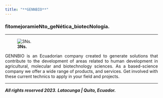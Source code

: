 ```yaml
---
title: "**GENNBIO**"
---
```


### fitomejoramieNto_geNética_biotecNología.

___
![**3Ns.**](C:\Users\Dell\Desktop\GENNBIO.github.io\PCM_NN.jpg)



<style>
body {text-align: justify}
</style>
GENNBIO is an Ecuadorian company created to generate solutions that contribute to the development of areas related to human development in agricultural, molecular and biotechnology sciences. As a based-science company we offer a wide range of products, and services. Get involved with these current technics to apply in your field and projects.


___



***All rights reserved 2023.***
***Latacunga | Quito, Ecuador.***
